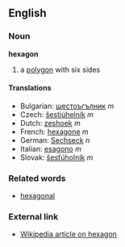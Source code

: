 ==English==
===Noun===
'''hexagon'''

# a [[polygon]] with six sides

====Translations====

*Bulgarian: [[шестоъгълник]] ''m''
*Czech:  [[šestiúhelník]] ''m''
*Dutch: [[zeshoek]] ''m''
*French: [[hexagone]] ''m''
*German: [[Sechseck]] ''n''
*Italian: [[esagono]] ''m''
*Slovak: [[šesťúholník]] ''m''

===Related words===

*[[hexagonal]]

===External link===
*[[en:hexagon|Wikipedia article on hexagon]]